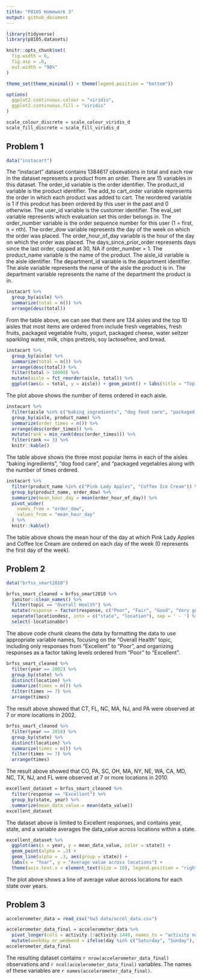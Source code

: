 ```yaml
---
title: "P8105 Homework 3"
output: github_document
---
```


```r
library(tidyverse)
library(p8105.datasets)

knitr::opts_chunk$set(
  fig.width = 6,
  fig.asp = .6,
  out.width = "90%"
)

theme_set(theme_minimal() + theme(legend.position = "bottom"))

options(
  ggplot2.continuous.colour = "viridis",
  ggplot2.continuous.fill = "viridis"
)

scale_colour_discrete = scale_colour_viridis_d
scale_fill_discrete = scale_fill_viridis_d
```


## Problem 1

```r
data("instacart")
```

The "instacart" dataset contains 1384617 obsevations in total and each row in the dataset represents a product from an order. There are 15 variables in this dataset. The order_id variable is the order identifier. The product_id variable is the product identifier. The add_to cart_order variable represents the order in which each product was added to cart. The reordered variable is 1 if this prodcut has been ordered by this user in the past and 0 otherwise. The user_id variable is the customer identifier. The eval_set variable represents  which evaluation set this order belongs in. The order_number variable is the order sequence number for this user (1 = first,  n = nth). The order_dow variable represents the day of the week on which the order was placed. The order_hour_of_day variable is the hour of the day on which the order was placed. The days_since_prior_order represents days since the last order, capped at 30, NA if order_number = 1. The product_name variable is the name of the product. The aisle_id variable is the aisle identifier. The department_id variable is the department identifier. The aisle variable represents the name of the aisle the product is in. The department variable represents the name of the department the product is in.

```r
instacart %>%
  group_by(aisle) %>%
  summarize(total = n()) %>%
  arrange(desc(total))
```

From the table above, we can see that there are 134 aisles and the top 10 aisles that most items are ordered from include fresh vegetables, fresh fruits, packaged vegetable fruits, yogurt, packaged cheese, water seltzer sparkling water, milk, chips pretzels, soy lactosefree, and bread.

```r
instacart %>%
  group_by(aisle) %>%
  summarize(total = n()) %>%
  arrange(desc(total)) %>%
  filter(total > 10000) %>%
  mutate(aisle = fct_reorder(aisle, total)) %>%
  ggplot(aes(x = total, y = aisle)) + geom_point() + labs(title = "Top 39 Aisles With Most Items Ordered", xlab = "Number of items", ylab = "Aisle") + scale_x_continuous(breaks = seq(from = 0, to = 160000, by = 20000))
```

The plot above shows the number of items ordered in each aisle.

```r
instacart %>%
  filter(aisle %in% c("baking ingredients", "dog food care", "packaged vegetables fruits")) %>%
  group_by(aisle, product_name) %>%
  summarize(order_times = n()) %>%
  arrange(desc(order_times)) %>%
  mutate(rank = min_rank(desc(order_times))) %>%
  filter(rank <= 3) %>%
  knitr::kable()
```

The table above shows the three most popular items in each of the aisles “baking ingredients”, “dog food care”, and “packaged vegetables along with the number of times ordered.

```r
instacart %>%
  filter(product_name %in% c("Pink Lady Apples", "Coffee Ice Cream")) %>%
  group_by(product_name, order_dow) %>%
  summarize(mean_hour_day = mean(order_hour_of_day)) %>%
  pivot_wider(
    names_from = "order_dow",
    values_from = "mean_hour_day"
  ) %>%
  knitr::kable()
```

The table above shows the mean hour of the day at which Pink Lady Apples and Coffee Ice Cream are ordered on each day of the week (0 represents the first day of the week).


## Problem 2

```r
data("brfss_smart2010")
```

```r
brfss_smart_cleaned = brfss_smart2010 %>%
  janitor::clean_names() %>%
  filter(topic == "Overall Health") %>%
  mutate(response = factor(response, c("Poor", "Fair", "Good", "Very good", "Excellent"))) %>%
  separate(locationdesc, into = c("state", "location"), sep = ' - ') %>%
  select(-locationabbr)
```

The above code chunk cleans the data by formatting the data to use appropriate variable names, focusing on the "Overall Health" topic, including only responses from “Excellent” to “Poor”, and organizing responses as a factor taking levels ordered from “Poor” to “Excellent”.

```r
brfss_smart_cleaned %>%
  filter(year == 2002) %>%
  group_by(state) %>%
  distinct(location) %>%
  summarize(times = n()) %>%
  filter(times >= 7) %>%
  arrange(times)
```

The result above showed that CT, FL, NC, MA, NJ, and PA were observed at 7 or more locations in 2002.

```r
brfss_smart_cleaned %>%
  filter(year == 2010) %>%
  group_by(state) %>%
  distinct(location) %>%
  summarize(times = n()) %>%
  filter(times >= 7) %>%
  arrange(times)
```

The result above showed that CO, PA, SC, OH, MA, NY, NE, WA, CA, MD, NC, TX, NJ, and FL were observed at 7 or more locations in 2010.


```r
excellent_dataset = brfss_smart_cleaned %>%
  filter(response == "Excellent") %>%
  group_by(state, year) %>%
  summarize(mean_data_value = mean(data_value))
excellent_dataset
```
The dataset above is limited to Excellent responses, and contains year, state, and a variable averages the data_value across locations within a state.

```r
excellent_dataset %>%
  ggplot(aes(x = year, y = mean_data_value, color = state)) +
  geom_point(alpha = .3) +
  geom_line(alpha = .3, aes(group = state)) +
  labs(x = "Year", y = "Average value across locations") + 
  theme(axis.text.x = element_text(size = 10), legend.position = "right")
```

The plot above shows a line of average value across locations for each state over years.


## Problem 3

```r
accelerometer_data = read_csv("hw3 data/accel_data.csv")
```

```r
accelerometer_data_final = accelerometer_data %>%
  pivot_longer(cols = activity.1:activity.1440, names_to = "activity number", names_prefix = "activity.", values_to = "activity counts") %>%
  mutate(weekday_or_weekend = ifelse(day %in% c("Saturday", "Sunday"), "weekend", "weekday"))
accelerometer_data_final
```

The resulting dataset contains `r nrow(accelerometer_data_final)` observations and `r ncol(accelerometer_data_final)` variables. The names of these variables are `r names(accelerometer_data_final)`.
